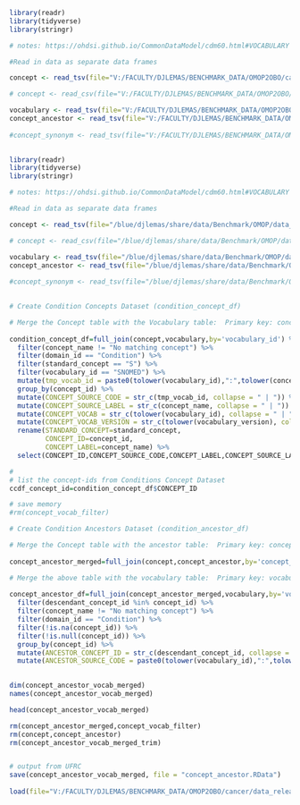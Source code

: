```r

library(readr)
library(tidyverse)
library(stringr)

# notes: https://ohdsi.github.io/CommonDataModel/cdm60.html#VOCABULARY

#Read in data as separate data frames

concept <- read_tsv(file="V:/FACULTY/DJLEMAS/BENCHMARK_DATA/OMOP2OBO/cancer/data_release/concept_v2.0.txt", show_col_types = FALSE) 

# concept <- read_csv(file="V:/FACULTY/DJLEMAS/BENCHMARK_DATA/OMOP2OBO/cancer/data_release/concept_test.csv", show_col_types = FALSE) 

vocabulary <- read_tsv(file="V:/FACULTY/DJLEMAS/BENCHMARK_DATA/OMOP2OBO/cancer/data_release/vocabulary_v2.0.txt", show_col_types = FALSE) 
concept_ancestor <- read_tsv(file="V:/FACULTY/DJLEMAS/BENCHMARK_DATA/OMOP2OBO/cancer/data_release/concept_ancestor_v2.0.txt", show_col_types = FALSE) %>% rename(concept_id=ancestor_concept_id)
  
#concept_synonym <- read_tsv(file="V:/FACULTY/DJLEMAS/BENCHMARK_DATA/OMOP2OBO/cancer/data_release/concept_synonym_v2.0.txt", show_col_types = FALSE) 
                           

```

```r

library(readr)
library(tidyverse)
library(stringr)

# notes: https://ohdsi.github.io/CommonDataModel/cdm60.html#VOCABULARY

#Read in data as separate data frames

concept <- read_tsv(file="/blue/djlemas/share/data/Benchmark/OMOP/data_release/concept_v2.0.txt", show_col_types = FALSE) 

# concept <- read_csv(file="/blue/djlemas/share/data/Benchmark/OMOP/data_release/concept_test.csv", show_col_types = FALSE) 

vocabulary <- read_tsv(file="/blue/djlemas/share/data/Benchmark/OMOP/data_release/vocabulary_v2.0.txt", show_col_types = FALSE) 
concept_ancestor <- read_tsv(file="/blue/djlemas/share/data/Benchmark/OMOP/data_release/concept_ancestor_v2.0.txt", show_col_types = FALSE) %>% rename(concept_id=ancestor_concept_id)
  
#concept_synonym <- read_tsv(file="/blue/djlemas/share/data/Benchmark/OMOP/data_release/concept_synonym_v2.0.txt", show_col_types = FALSE) 
                           

```



```r

# Create Condition Concepts Dataset (condition_concept_df)

# Merge the Concept table with the Vocabulary table:  Primary key: concept_id 
                             
condition_concept_df=full_join(concept,vocabulary,by='vocabulary_id') %>% 
  filter(concept_name != "No matching concept") %>%
  filter(domain_id == "Condition") %>%
  filter(standard_concept == "S") %>%
  filter(vocabulary_id == "SNOMED") %>%
  mutate(tmp_vocab_id = paste0(tolower(vocabulary_id),":",tolower(concept_code))) %>%
  group_by(concept_id) %>%
  mutate(CONCEPT_SOURCE_CODE = str_c(tmp_vocab_id, collapse = " | ")) %>%
  mutate(CONCEPT_SOURCE_LABEL = str_c(concept_name, collapse = " | ")) %>%
  mutate(CONCEPT_VOCAB = str_c(tolower(vocabulary_id), collapse = " | ")) %>%
  mutate(CONCEPT_VOCAB_VERSION = str_c(tolower(vocabulary_version), collapse = " | ")) %>%
  rename(STANDARD_CONCEPT=standard_concept,
         CONCEPT_ID=concept_id,
         CONCEPT_LABEL=concept_name) %>%
  select(CONCEPT_ID,CONCEPT_SOURCE_CODE,CONCEPT_LABEL,CONCEPT_SOURCE_LABEL,CONCEPT_VOCAB,CONCEPT_VOCAB_VERSION)

# 
# list the concept-ids from Conditions Concept Dataset
ccdf_concept_id=condition_concept_df$CONCEPT_ID

# save memory
#rm(concept_vocab_filter)

```




```r

# Create Condition Ancestors Dataset (condition_ancestor_df)

# Merge the Concept table with the ancestor table:  Primary key: concept_id 
                             
concept_ancestor_merged=full_join(concept,concept_ancestor,by='concept_id')

# Merge the above table with the vocabulary table:  Primary key: vocabulary_id 
                             
concept_ancestor_df=full_join(concept_ancestor_merged,vocabulary,by='vocabulary_id') %>%
  filter(descendant_concept_id %in% concept_id) %>%
  filter(concept_name != "No matching concept") %>%
  filter(domain_id == "Condition") %>%
  filter(!is.na(concept_id)) %>%
  filter(!is.null(concept_id)) %>%
  group_by(concept_id) %>%
  mutate(ANCESTOR_CONCEPT_ID = str_c(descendant_concept_id, collapse = " | ")) %>%
  mutate(ANCESTOR_SOURCE_CODE = paste0(tolower(vocabulary_id),":",tolower(concept_code))) %>%
  

dim(concept_ancestor_vocab_merged)
names(concept_ancestor_vocab_merged)

head(concept_ancestor_vocab_merged)

rm(concept_ancestor_merged,concept_vocab_filter)
rm(concept,concept_ancestor)
rm(concept_ancestor_vocab_merged_trim)


# output from UFRC
save(concept_ancestor_vocab_merged, file = "concept_ancestor.RData")
  
load(file="V:/FACULTY/DJLEMAS/BENCHMARK_DATA/OMOP2OBO/cancer/data_release/concept_ancestor.RData")

```
